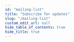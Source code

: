 ```yaml
---
id: "mailing-list"
title: "Subscribe for updates"
slug: "/mailing-list"
custom_edit_url: null
hide_table_of_contents: true
hide_title: true
---
```

<!--
  ~ Copyright by LunaSec (owned by Refinery Labs, Inc)
  ~
  ~ Licensed under the Creative Commons Attribution-ShareAlike 4.0 International
  ~ (the "License"); you may not use this file except in compliance with the
  ~ License. You may obtain a copy of the License at
  ~
  ~ https://creativecommons.org/licenses/by-sa/4.0/legalcode
  ~
  ~ See the License for the specific language governing permissions and
  ~ limitations under the License.
  ~
-->


<div style={{
    display: 'flex',
    alignItems: 'center',
    justifyContent: 'center',
}}>
    <div style={{
        maxWidth: '400px',
        flexGrow: '1'
    }}>
        <ContactForm/>
    </div>
</div>
